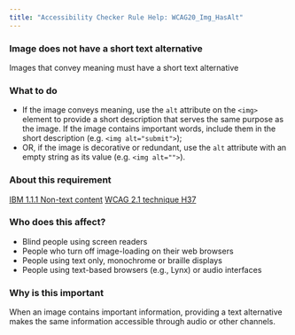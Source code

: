 ```yaml
---
title: "Accessibility Checker Rule Help: WCAG20_Img_HasAlt"
---
```


<div className="toolHelp">
<Row>
<Column colLg={16} colMd={8} colSm={4} className="toolHead">

### Image does not have a short text alternative

<div id="locLevel"></div>

Images that convey meaning must have a short text alternative

</Column>
</Row>
<Row>
<Column colLg={11} colMd={5} colSm={4} className="toolMain">



<div id="locSnippet"></div>

### What to do

* If the image conveys meaning, use the `alt` attribute on the `<img>` element to provide a short description that serves the same purpose as the image. If the image contains important words, include them in the short description (e.g. `<img alt="submit">`);
* OR, if the image is decorative or redundant, use the `alt` attribute with an empty string as its value (e.g. `<img alt="">`).

</Column>
<Column colLg={5} colMd={3} colSm={4} className="toolLeft">

### About this requirement

[IBM 1.1.1 Non-text content](https://www.ibm.com/able/requirements/requirements/#1_1_1)
[WCAG 2.1 technique H37](https://www.w3.org/WAI/WCAG21/Techniques/html/H37)

### Who does this affect?

* Blind people using screen readers
* People who turn off image-loading on their web browsers
* People using text only, monochrome or braille displays
* People using text-based browsers (e.g., Lynx) or audio interfaces

### Why is this important

When an image contains important information, providing a text alternative makes the same information accessible through audio or other channels.

</Column>
</Row>
</div>

